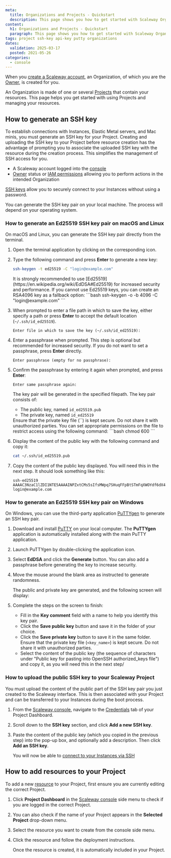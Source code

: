 ```yaml
---
meta:
  title: Organizations and Projects - Quickstart
  description: This page shows you how to get started with Scaleway Organizations and Projects.
content:
  h1: Organizations and Projects - Quickstart
  paragraph: This page shows you how to get started with Scaleway Organizations and Projects.
tags: project ssh-key api-key putty organizations
dates:
  validation: 2025-03-17
  posted: 2021-05-26
categories:
  - console
---
```



When you [create a Scaleway account](/account/how-to/create-an-account/), an Organization, of which you are the [Owner](/iam/concepts/#owner), is created for you.

An Organization is made of one or several [Projects](/organizations-and-projects/concepts/#project) that contain your resources. This page helps you get started with using Projects and managing your resources.

## How to generate an SSH key

To establish connections with Instances, Elastic Metal servers, and Mac minis, you must generate an SSH key for your Project. Creating and uploading the SSH key to your Project before resource creation has the advantage of prompting you to associate the uploaded SSH key with the resource during the creation process. This simplifies the management of SSH access for you.

<Macro id="requirements" />

- A Scaleway account logged into the [console](https://console.scaleway.com)
- [Owner](/iam/concepts/#owner) status or [IAM permissions](/iam/concepts/#permission) allowing you to perform actions in the intended Organization

[SSH keys](/organizations-and-projects/concepts/#ssh-key) allow you to securely connect to your Instances without using a password.

You can generate the SSH key pair on your local machine. The process will depend on your operating system.


### How to generate an Ed25519 SSH key pair on macOS and Linux

On macOS and Linux, you can generate the SSH key pair directly from the terminal.

1. Open the terminal application by clicking on the corresponding icon.
    <Lightbox src='scaleway-terminal-icon.webp' alt="Terminal Icon" />
2. Type the following command and press **Enter** to generate a new key:
    ```bash
    ssh-keygen -t ed25519 -C "login@example.com"
    ```
    <Message type="important">
        It is strongly recommended to use [Ed25519](https://en.wikipedia.org/wiki/EdDSA#Ed25519) for increased security and performance. If you cannot use Ed25519 keys, you can create an RSA4096 key as a fallback option:
        ```bash
        ssh-keygen -o -b 4096 -C "login@example.com"
        ```
    </Message>
3. When prompted to enter a file path in which to save the key, either specify a path or press **Enter** to accept the default location (`~/.ssh/id_ed25519`).
    ```
    Enter file in which to save the key (~/.ssh/id_ed25519):
    ```
4. Enter a passphrase when prompted. This step is optional but recommended for increased security. If you do not want to set a passphrase, press **Enter** directly.
    ```
    Enter passphrase (empty for no passphrase):
    ```
5. Confirm the passphrase by entering it again when prompted, and press **Enter**:
    ```
    Enter same passphrase again:
    ```

    The key pair will be generated in the specified filepath. The key pair consists of:
    - The public key, named `id_ed25519.pub`
    - The private key, named `id_ed25519`
    <Message type="important">
      Ensure that the private key file (`<key_name>`) is kept secure. Do not share it with unauthorized parties. You can set appropriate permissions on the file to restrict access using the following command:
      ```bash
      chmod 600 <key_name>
      ```
    </Message>
6. Display the content of the public key with the following command and copy it:
    ```bash
    cat ~/.ssh/id_ed25519.pub
    ```
7. Copy the content of the public key displayed. You will need this in the next step. It should look something like this:
    ```
    ssh-ed25519 AAAAC3NzaC1lZDI1NTE5AAAAINPZxtCMs5sIfsMWpq7SHuqFFpBtSTmFqXWOYdf6dX4i login@example.com
    ```

### How to generate an Ed25519 SSH key pair on Windows

On Windows, you can use the third-party application [PuTTYgen](https://www.chiark.greenend.org.uk/~sgtatham/putty/latest.html) to generate an SSH key pair.

1. Download and install [PuTTY](https://www.chiark.greenend.org.uk/~sgtatham/putty/latest.html) on your local computer. The **PuTTYgen** application is automatically installed along with the main PuTTY application.
    <Lightbox src='scaleway-puttygen-app.webp' alt="PuTTYgen App" />
2. Launch PuTTYgen by double-clicking the application icon.
3. Select **EdDSA** and click the **Generate** button. You can also add a passphrase before generating the key to increase security.
    <Lightbox src='scaleway-puttygen-01.webp' alt="PuTTYgen Generate Key" />
4. Move the mouse around the blank area as instructed to generate randomness.
    <Lightbox src='scaleway-puttygen-02.webp' alt="PuTTYgen Randomness" />

    The public and private key are generated, and the following screen will display:
    <Lightbox src='scaleway-puttygen-03.webp' alt="PuTTYgen Keys Generated" />
5. Complete the steps on the screen to finish:
    - Fill in the **Key comment** field with a name to help you identify this key pair.
    - Click the **Save public key** button and save it in the folder of your choice.
    - Click the **Save private key** button to save it in the same folder.
        <Message type="important">
            Ensure that the private key file (`<key_name>`) is kept secure. Do not share it with unauthorized parties.
        </Message>
    - Select the content of the public key (the sequence of characters under "Public key for pasting into OpenSSH authorized_keys file") and copy it, as you will need this in the next step/

### How to upload the public SSH key to your Scaleway Project

You must upload the content of the public part of the SSH key pair you just created to the Scaleway interface. This is then associated with your Project and can be transferred to your Instances during the boot process.

1. From the [Scaleway console](https://console.scaleway.com), navigate to the [Credentials](/organizations-and-projects/concepts/#ssh-key) tab of your Project Dashboard.
2. Scroll down to the **SSH key** section, and click **Add a new SSH key**.
3. Paste the content of the public key (which you copied in the previous step) into the pop-up box, and optionally add a description. Then click **Add an SSH key**.

    You will now be able to [connect to your Instances via SSH](/instances/how-to/connect-to-instance/)

## How to add resources to your Project

To add a new [resource](/iam/concepts/#resource) to your Project, first ensure you are currently editing the correct Project.

1. Click **Project Dashboard** in the [Scaleway console](https://console.scaleway.com) side menu to check if you are logged in the correct Project.
2. You can also check if the name of your Project appears in the **Selected Project** drop-down menu.
3. Select the resource you want to create from the console side menu.
4. Click the resource and follow the deployment instructions.

    Once the resource is created, it is automatically included in your Project.
